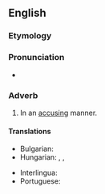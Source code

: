 ==English==

===Etymology===
{{suffix|accusing|ly|lang=en}}

===Pronunciation===
* {{a|US}} {{IPA|/ə.ˈkju.zɪŋ.li/|lang=en}}

===Adverb===
{{en-adv}}

# In an [[accusing]] manner.

====Translations====
{{trans-top|in an accusing manner}}
* Bulgarian: {{t+|bg|укорително}}
* Hungarian: {{t|hu|vádlóan}}, {{t|hu|vádolva}}, {{t|hu|szemrehányóan}}
{{trans-mid}}
* Interlingua: {{t|ia|accusativemente}}
* Portuguese: {{t|pt|acusadoramente}}
{{trans-bottom}}